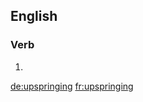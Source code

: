 ==English==

===Verb===
{{head|en}}

# {{present participle of|upspring|lang=en}}

[[de:upspringing]]
[[fr:upspringing]]